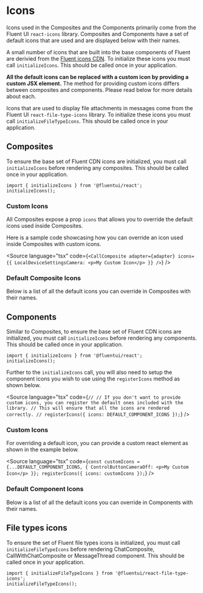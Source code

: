 
<Meta id="icons" title="Concepts/Icons" />

# Icons

Icons used in the Composites and the Components primarily come from the Fluent UI `react-icons` library.
Composites and Components have a set of default icons that are used and are displayed below with their names.

A small number of icons that are built into the base components of Fluent are derivied from the [Fluent icons CDN](https://developer.microsoft.com/en-us/fluentui#/styles/web/icons).
To initialize these icons you must call `initializeIcons`. This should be called once in your application.

**All the default icons can be replaced with a custom icon by providing a custom JSX element.**
The method for providing custom icons differs between composites and components. Please read below for more details about each.

Icons that are used to display file attachments in messages come from the Fluent UI `react-file-type-icons` library. To initialize these icons you must call `initializeFileTypeIcons`. This should be called once in your application.

## Composites

To ensure the base set of Fluent CDN icons are initialized, you must call `initializeIcons` before rendering any composites. This should be called once in your application.

```tsx
import { initializeIcons } from '@fluentui/react';
initializeIcons();
```

### Custom Icons

All Composites expose a prop `icons` that allows you to override the default icons used inside Composites.

Here is a sample code showcasing how you can override an icon used inside Composites with custom icons.

<Source
  language="tsx"
  code={`
<CallComposite
  adapter={adapter}
  icons={{
    LocalDeviceSettingsCamera: <p>My Custom Icon</p>
  }}
/>
  `}
/>

### Default Composite Icons

Below is a list of all the default icons you can override in Composites with their names.

<Canvas withSource="none">
  <IconGridWithSearch icons={DEFAULT_COMPOSITE_ICONS} />
</Canvas>

## Components

Similar to Composites, to ensure the base set of Fluent CDN icons are initialized, you must call `initializeIcons` before rendering any components. This should be called once in your application.

```tsx
import { initializeIcons } from '@fluentui/react';
initializeIcons();
```

Further to the `initializeIcons` call, you will also need to setup the component icons you wish to use using the `registerIcons` method as shown below.

<Source
  language="tsx"
  code={`
//
// If you don't want to provide custom icons, you can register the default ones included with the library.
// This will ensure that all the icons are rendered correctly.
//
registerIcons({ icons: DEFAULT_COMPONENT_ICONS });
  `}
/>

### Custom Icons

For overriding a default icon, you can provide a custom react element as shown in the example below.

<Source
  language="tsx"
  code={`
const customIcons = {...DEFAULT_COMPONENT_ICONS, {
  ControlButtonCameraOff: <p>My Custom Icon</p>
}};
registerIcons({ icons: customIcons });
  `}
/>

### Default Component Icons

Below is a list of all the default icons you can override in Components with their names.

<Canvas withSource="none">
  <IconGridWithSearch icons={DEFAULT_COMPONENT_ICONS} />
</Canvas>

## File types icons

To ensure the set of Fluent file types icons is initialized, you must call `initializeFileTypeIcons` before rendering ChatComposite, CallWithChatComposite or MessageThread component. This should be called once in your application.

```tsx
import { initializeFileTypeIcons } from '@fluentui/react-file-type-icons';
initializeFileTypeIcons();
```
